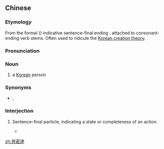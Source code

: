 {{also|思密达}}
==Chinese==
{{zh-forms|s=思密达|gloss=-}}

===Etymology===
From the {{etyl|ko|zh}} formal ({{l|ko|하십시오체|tr=-}}) indicative sentence-final ending {{ko-l|—습니다}}, attached to consonant-ending verb stems. Often used to ridicule the [[w:ja:韓国起源説|Korean creation theory]].

===Pronunciation===
{{zh-pron
|m=sīmìdá
|cat=n
}}

===Noun===
{{zh-noun}}

# {{lb|zh|slang|pejorative}} a [[Korean]] person

===Synonyms===
* {{zh-l|棒子}}, {{zh-l|高麗棒子}}

===Interjection===
{{zh-interj}}

# {{lb|zh|slang|pejorative|humorous}} Sentence-final particle, indicating a state or completeness of an action.
#* {{zh-x|現在 流行 一 個 笑話，無論 世界 各地 出現 任何 傑出 人物 或 某 領域 成就，最終 ^韓國 人 總 會 跳 出來 說：這 其實 都 是 ^韓國 的 '''思密達'''！|A joke that is very popular nowadays is that, whenever outstanding people or notable achievements in any part of the world become widely known, the Koreans will eventually stand up and claim: "This in fact came from Korea - '''seumnida'''!"|ref=2011, ''Qilu Evening News'', "与韩版《仲夏夜之梦》相约"}}

[[zh:思密達]]